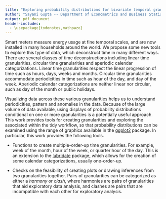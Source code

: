 ```yaml
---
title: "Exploring probability distributions for bivariate temporal granularities"
author: "Sayani Gupta -- Department of Econometrics and Business Statistics, Monash University"
output: pdf_document
header-includes:
  - \usepackage{todonotes,mathpazo}
---
```


Smart meters measure energy usage at fine temporal scales, and are now installed in many households around the world. We propose some new tools to explore this type of data, which deconstruct time in many different ways. There are several classes of time deconstructions including linear time granularities, circular time granularities and aperiodic calendar categorizations. Linear time granularities respect the linear progression of time such as hours, days, weeks and months. Circular time granularities accommodate periodicities in time such as hour of the day, and day of the week. Aperiodic calendar categorizations are neither linear nor circular, such as day of the month or public holidays.

Visualizing data across these various granularities helps us to understand periodicities, pattern and anomalies in the data. Because of the large volume of data available, using displays of probability distributions conditional on one or more granularities is a potentially useful approach. This work provides tools for creating granularities and exploring the associated within the tidy workflow, so that probability distributions can be examined using the range of graphics available in the [ggplot2](https://cran.r-project.org/package=ggplot2) package. In particular, this work provides the following tools.

  * Functions to create multiple-order-up\todo{Needs defining} time granularities. For example, week of the month, hour of the week, or quarter hour of the day. This is an extension to the [lubridate]([https://cran.r-project.org/package=lubridate) package, which allows for the creation of some calendar categorizations, usually one-order-up.

  * Checks on the feasibility of creating plots or drawing inferences from two granularities together. Pairs of granularities can be categorized as either a *harmony* or *clash*, where harmonies are pairs of granularities that aid exploratory data analysis, and clashes are pairs that are incompatible with each other for exploratory analysis.
